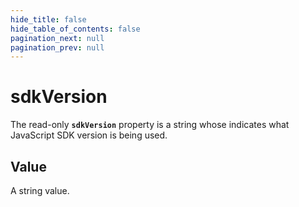 ```yaml
---
hide_title: false
hide_table_of_contents: false
pagination_next: null
pagination_prev: null
---
```


# sdkVersion

The read-only **`sdkVersion`** property is a string whose indicates what JavaScript SDK version is being used.

## Value

A string value.
